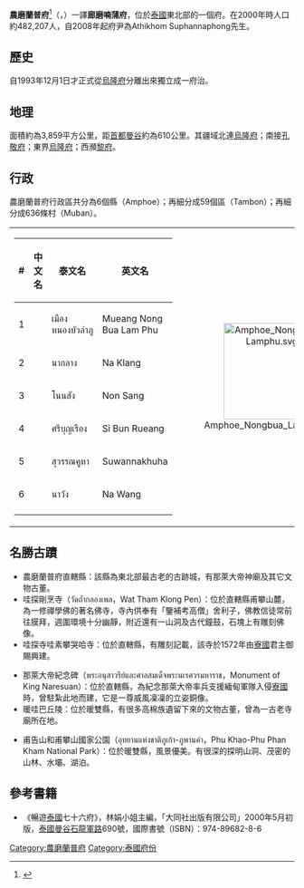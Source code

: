 {{Infobox settlement
| name                    = 農磨蘭普府 
| native_name             = หนองบัวลำภู
| native_name_lang        = th
| settlement_type         = [[泰国行政区划|府]]
| nickname                = 
| image_flag = Flag of Nong Bua Lamphu Province.jpeg
| motto                   = 
| image_seal = Seal Nong Bua Lamphu.png
| image_map               = Thailand Nongbua Lamphu locator map.svg
| mapsize                 = frameless
| map_alt                 = 
| map_caption             = 農磨蘭普府在泰國的位置
| latd  =  |latm  =  |lats  =  
| longd =  |longm =  |longs =  
| coordinates_type        = 
| coordinates_footnotes   = 
| subdivision_type        = 國家
| subdivision_name        = {{flag|Thailand}}
| seat_type               = 首府
| seat                    = [[農磨蘭普|農磨蘭普]]
| leader_party            = 
| leader_title            = 府尹
| leader_name             = Thanakorn Ungjitpaisan (since October 2016)
| area_footnotes          = 
| area_total_km2          = 3859
| area_rank               = 55
| elevation_footnotes     = 
| elevation_m             = 
| population_footnotes    = 
| population_total        = 512,117
| population_as_of        = 2018
| population_rank         = 51
| population_density_km2  = auto
| population_density_rank = 33
| population_demonym      = 
| population_note         = 
| timezone1               = 
| utc_offset1             = +7
| iso_code                = [[ISO_3166-2:TH|TH-39]]
| website                 = 
| footnotes               = 
}}
'''農磨蘭普府'''<ref name="zhou">{{cite book|title=[[世界地名翻译大辞典|世界地名翻译大辞典]]|author=周定国|publisher=中国对外翻译出版公司|year=2008|isbn=978-7-5001-0753-8|page=1234}}</ref>（{{thai|t=จังหวัดหนองบัวลำภู|r=Changwat Nong Bua Lamphu}}，{{IPA-th|t͡ɕāŋ.wàt nɔ̌ːŋ būa lām pʰūː}}）一譯'''廊磨喃蒲府'''，位於[[泰國|泰國]]東北部的一個府。在2000年時人口約482,207人，自2008年起府尹為Athikhom Suphannaphong先生。

== 歷史 ==
自1993年12月1日才正式從[[烏隆府|烏隆府]]分離出來獨立成一府治。

== 地理 ==
面積約為3,859平方公里，距[[首都|首都]][[曼谷|曼谷]]約為610公里。其疆域北連[[烏隆府|烏隆府]]；南接[[孔敬府|孔敬府]]；東界[[烏隆府|烏隆府]]；西瀕[[黎府|黎府]]。

== 行政 ==

農磨蘭普府行政區共分為6個縣（Amphoe）；再細分成59個區（Tambon）；再細分成636條村（Muban）。

{| style="background:none;" cellspacing="2"
|
{| class="sortable wikitable" style="text-align:left; font-size:100%;"
|- style="font-size:100%; text-align:right;"
! #
! 中文名
! 泰文名
! 英文名
|-
|1
|{{link-en|农磨兰普府治县|Mueang Nong Bua Lam Phu District}}
|เมืองหนองบัวลำภู
|Mueang Nong Bua Lam Phu
|-
|2
| {{link-en|那格朗县|Na Klang District}}
|นากลาง
|Na Klang
|-
|3
|{{link-en|暖桑县|Non Sang District}}
|โนนสัง
|Non Sang
|-
|4
|{{link-en|西本龙县|Si Bun Rueang District}}
|ศรีบุญเรือง
|Si Bun Rueang
|-
|5
|{{link-en|素旺那库哈县|Suwannakhuha District}}
|สุวรรณคูหา
|Suwannakhuha
|-
|6
|{{link-en|那旺县|Na Wang District}}
|นาวัง
|Na Wang
|-
|}
!<center>[[File:Amphoe_Nongbua_Lamphu.svg|170px]]

|}

== 名勝古蹟 ==
* 農磨蘭普府直轄縣：該縣為東北部最古老的古跡城，有那萊大帝神廟及其它文物古董。
* 哇探剛烹寺（วัดถ้ำกลองเพล，Wat Tham Klong Pen）：位於直轄縣甫攀山麓，為一修禪學佛的著名佛寺，寺內供奉有「鑒補考高僧」舍利子，佛教信徒常前往膜拜，週圍環境十分幽靜，附近還有一山洞及古代鐘鼓，石塊上有雕刻佛像。
* 哇探寺哇素攀哭哈寺：位於直轄縣，有雕刻記載，該寺於1572年由[[寮國|寮國]]君主御賜興建。

* 那萊大帝紀念碑（พระอนุสาวรีย์และศาลสมเด็จพระนเรศวรมหาราช，Monument of King Naresuan）：位於直轄縣，為紀念那萊大帝率兵支援緬甸軍隊入侵[[寮國|寮國]]時，曾駐紮此地而建，它是一尊威風凜凜的立姿銅像。
* 暖哇巴丘陵：位於暖雙縣，有很多高棉族遺留下來的文物古董，曾為一古老寺廟所在地。

* 甫告山和甫攀山國家公園（อุทยานแห่งชาติภูเก้า-ภูพานคำ，Phu Khao-Phu Phan Kham National Park）：位於暖雙縣，風景優美。有很深的探明山洞、茂密的山林、水壩、湖泊。

== 參考書籍 ==
{{reflist}}
* 《暢遊[[泰國|泰國]]七十六府》，林娟小姐主編，「大同社出版有限公司」2000年5月初版，[[泰國|泰國]][[曼谷|曼谷]][[石龍軍路|石龍軍路]]690號，國際書號（ISBN）：974-89682-8-6

{{農磨蘭普府}}
{{Thailand}}
[[Category:農磨蘭普府|Category:農磨蘭普府]]
[[Category:泰國府份|Category:泰國府份]]